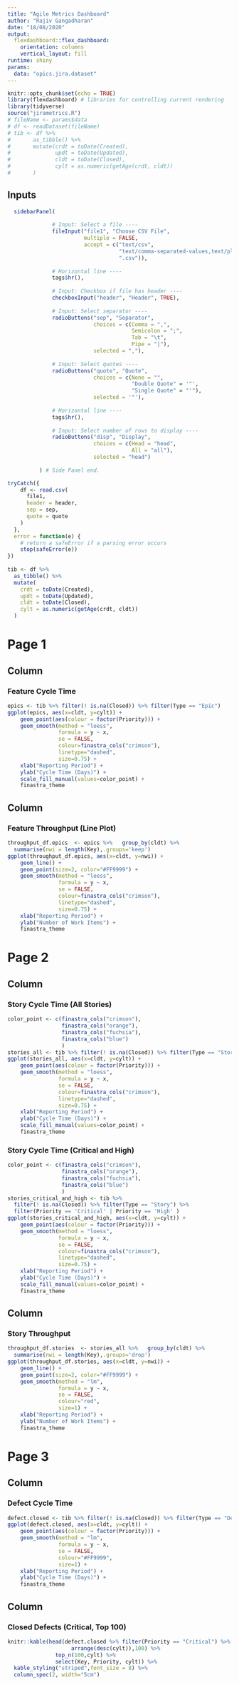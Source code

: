 ```yaml
---
title: "Agile Metrics Dashboard"
author: "Rajiv Gangadharan"
date: "18/08/2020"
output: 
  flexdashboard::flex_dashboard:
    orientation: columns
    vertical_layout: fill
runtime: shiny
params:
  data: "opics.jira.dataset"
---
```




```r
knitr::opts_chunk$set(echo = TRUE)
library(flexdashboard) # libraries for controlling current rendering
library(tidyverse)
source("jirametrics.R")
# fileName <- params$data
# df <- readDataset(fileName)
# tib <- df %>% 
#       as_tibble() %>%
#       mutate(crdt = toDate(Created),
#              updt = toDate(Updated),
#              cldt = toDate(Closed),
#              cylt = as.numeric(getAge(crdt, cldt))
#       )
```

Inputs {.sidebar}
-----------------------------------------------------------------------

```r
  sidebarPanel(
              
              # Input: Select a file ----
              fileInput("file1", "Choose CSV File",
                        multiple = FALSE,
                        accept = c("text/csv",
                                   "text/comma-separated-values,text/plain",
                                   ".csv")),
              
              # Horizontal line ----
              tags$hr(),
              
              # Input: Checkbox if file has header ----
              checkboxInput("header", "Header", TRUE),
              
              # Input: Select separator ----
              radioButtons("sep", "Separator",
                           choices = c(Comma = ",",
                                       Semicolon = ";",
                                       Tab = "\t",
                                       Pipe = "|"),
                           selected = ","),
              
              # Input: Select quotes ----
              radioButtons("quote", "Quote",
                           choices = c(None = "",
                                       "Double Quote" = '"',
                                       "Single Quote" = "'"),
                           selected = '"'),
              
              # Horizontal line ----
              tags$hr(),
              
              # Input: Select number of rows to display ----
              radioButtons("disp", "Display",
                           choices = c(Head = "head",
                                       All = "all"),
                           selected = "head")
              
          ) # Side Panel end.

```

```r

tryCatch({
    df <- read.csv(
      file1,
      header = header,
      sep = sep,
      quote = quote
    )
  },
  error = function(e) {
    # return a safeError if a parsing error occurs
    stop(safeError(e))
})
            
tib <- df %>%
  as_tibble() %>%
  mutate(
    crdt = toDate(Created),
    updt = toDate(Updated),
    cldt = toDate(Closed),
    cylt = as.numeric(getAge(crdt, cldt))
  )
```

Page 1
===========================================

Column {data-width=600, data-height=400}
-------------------------------------------

### Feature Cycle Time
```r
epics <- tib %>% filter(! is.na(Closed)) %>% filter(Type == "Epic")
ggplot(epics, aes(x=cldt, y=cylt)) +
    geom_point(aes(colour = factor(Priority))) +
    geom_smooth(method = "loess",
                formula = y ~ x, 
                se = FALSE, 
                colour=finastra_cols("crimson"),
                linetype="dashed",
                size=0.75) +
    xlab("Reporting Period") +
    ylab("Cycle Time (Days)") +
    scale_fill_manual(values=color_point) +
    finastra_theme
```

Column {data-width=600, data-height=400}
-------------------------------------------

### Feature Throughput (Line Plot)
```r
throughput_df.epics  <- epics %>%   group_by(cldt) %>%  
  summarise(nwi = length(Key),.groups='keep')
ggplot(throughput_df.epics, aes(x=cldt, y=nwi)) +
    geom_line() +
    geom_point(size=2, color="#FF9999") +
    geom_smooth(method = "loess",
                formula = y ~ x, 
                se = FALSE, 
                colour=finastra_cols("crimson"),
                linetype="dashed",
                size=0.75) +
    xlab("Reporting Period") +
    ylab("Number of Work Items") +
    finastra_theme
```

Page 2
===========================================

Column {data-width=600}
-------------------------------------------

### Story Cycle Time (All Stories)
```r
color_point <- c(finastra_cols("crimson"),
                 finastra_cols("orange"),
                 finastra_cols("fuchsia"),
                 finastra_cols("blue")
                 )
stories_all <- tib %>% filter(! is.na(Closed)) %>% filter(Type == "Story")
ggplot(stories_all, aes(x=cldt, y=cylt)) +
    geom_point(aes(colour = factor(Priority))) +
    geom_smooth(method = "loess",
                formula = y ~ x, 
                se = FALSE, 
                colour=finastra_cols("crimson"),
                linetype="dashed",
                size=0.75) +
    xlab("Reporting Period") +
    ylab("Cycle Time (Days)") +
    scale_fill_manual(values=color_point) +
    finastra_theme  
```


### Story Cycle Time (Critical and High)
```r
color_point <- c(finastra_cols("crimson"),
                 finastra_cols("orange"),
                 finastra_cols("fuchsia"),
                 finastra_cols("blue")
                 )
stories_critical_and_high <- tib %>% 
  filter(! is.na(Closed)) %>% filter(Type == "Story") %>%
  filter(Priority == 'Critical' | Priority == 'High' )
ggplot(stories_critical_and_high, aes(x=cldt, y=cylt)) +
    geom_point(aes(colour = factor(Priority))) +
    geom_smooth(method = "loess",
                formula = y ~ x, 
                se = FALSE, 
                colour=finastra_cols("crimson"),
                linetype="dashed",
                size=0.75) +
    xlab("Reporting Period") +
    ylab("Cycle Time (Days)") +
    scale_fill_manual(values=color_point) +
    finastra_theme
```

Column {data-width=600}
-------------------------------------------

### Story Throughput
```r
throughput_df.stories  <- stories_all %>%   group_by(cldt) %>%  
  summarise(nwi = length(Key),.groups='drop')
ggplot(throughput_df.stories, aes(x=cldt, y=nwi)) +
    geom_line() +
    geom_point(size=2, color="#FF9999") +
    geom_smooth(method = "lm",
                formula = y ~ x, 
                se = FALSE, 
                colour="red", 
                size=1) +
    xlab("Reporting Period") +
    ylab("Number of Work Items") +
    finastra_theme
```

Page 3
===========================================

Column {data-width=600}
-------------------------------------------

### Defect Cycle Time
```r
defect.closed <- tib %>% filter(! is.na(Closed)) %>% filter(Type == "Defect")
ggplot(defect.closed, aes(x=cldt, y=cylt)) +
    geom_point(aes(colour = factor(Priority))) +
    geom_smooth(method = "lm",
                formula = y ~ x, 
                se = FALSE, 
                colour="#FF9999", 
                size=1) +
    xlab("Reporting Period") +
    ylab("Cycle Time (Days)") +
    finastra_theme
```

Column {data-width=600}
-------------------------------------------

### Closed Defects (Critical, Top 100)

```r
knitr::kable(head(defect.closed %>% filter(Priority == "Critical") %>%
                    arrange(desc(cylt)),100) %>%
               top_n(100,cylt) %>%
               select(Key, Priority, cylt)) %>%
  kable_styling("striped",font_size = 8) %>%
  column_spec(2, width="5cm")
```
